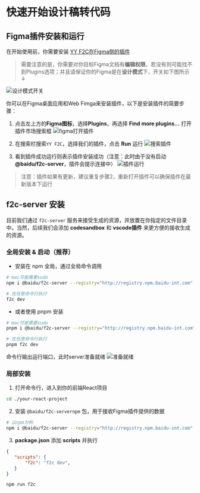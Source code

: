 # 快速开始设计稿转代码

## Figma插件安装和运行

在开始使用前，你需要安装 [YY F2C在Figma侧的插件](https://www.figma.com/community/plugin/1248187540929489451/yy-f2c)

> 需要注意的是，你需要对你目标Figma文档有**编辑权限**，若没有则可能找不到Plugins选项；并且请保证你的Figma是在**设计模式**下，开关如下图所示 ↓

![设计模式开关](https://hd-static.yystatic.com/8342535838666958.png)

你可以在Figma桌面应用和Web Fimga来安装插件，以下是安装插件的简要步骤：

1. 点击左上方的**Figma图标**，选择**Plugins**，再选择 **Find more plugins...** 打开插件市场搜索框
![figma打开插件](https://hd-static.yystatic.com/48193420301233036.jpeg)

2. 在搜索栏搜索``YY F2C``，选择我们的插件，点击 **Run** 运行
![搜索插件](https://hd-static.yystatic.com/8376572175789598.jpeg)

3. 看到插件成功运行则表示插件安装成功（注意：此时由于没有启动 **@baidu/f2c-server**，插件会提示连接中）
![插件运行](https://hd-static.yystatic.com/857517049047199.jpeg)

> 注意：插件如果有更新，建议重复步骤2，重新打开插件可以确保插件在最新版本下运行

## f2c-server 安装

目前我们通过 `f2c-server` 服务来接受生成的资源，并放置在你指定的文件目录中。当然，后续我们会添加 **codesandbox** 和 **vscode插件** 来更方便的接收生成的资源。

### 全局安装 & 启动（推荐）

- 安装在 npm 全局，通过全局命令调用
```bash
# mac可能需要sudo
npm i @baidu/f2c-server --registry="http://registry.npm.baidu-int.com" -g

# 在任意命令行执行
f2c dev
```

- 或者使用 pnpm 安装
```bash
# mac可能需要sudo
pnpm i @baidu/f2c-server --registry="http://registry.npm.baidu-int.com" -g

# 在任意命令行执行
pnpm f2c dev
```

命令行输出运行端口，此时server准备就绪
![准备就绪](https://hd-static.yystatic.com/964683369748838.png)

### 局部安装
1. 打开命令行，进入到你的前端React项目
```bash
cd ./your-react-project
```

2. 安装 `@baidu/f2c-servernpm` 包，用于接收Figma插件提供的数据
```bash
# 以npm为例
npm i @baidu/f2c-server --registry="http://registry.npm.baidu-int.com"
```

3. **package.json** 添加 **scripts** 并执行
```json
{
   "scripts": {
       "f2c": "f2c dev",
   }
}
```
```bash
npm run f2c
```